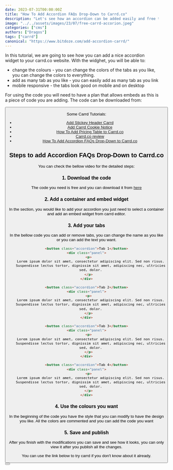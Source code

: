 ```yaml
---
date: 2023-07-31T00:00:00Z
title: "How To Add Accordion FAQs Drop-Down to Carrd.co"
description: "Let's see how an accordion can be added easily and free to a carrd.co website."
image: "../../assets/images/23/07/free-carrd-accorion.jpeg"
categories: ["cms"]
authors: ["Dragos"]
tags: ["carrd"]
canonical: "https://www.bitdoze.com/add-accordion-carrd/"
---
```



In this tutorial, we are going to see how you can add a nice accordion widget to your carrd.co website. With the widghet, you will be able to:

- change the colours - you can change the colors of the tabs as you like, you can change the colors to everything.
- add as many tab as you like - you can easily add as many tab as you link
- mobile responsive - the tabs look good on mobile and on desktop

For using the code you will need to have a plan that allows embeds as this is a piece of code you are adding. The code can be downloaded from:

<Button link="https://go.carrdme.com/accordion" text="Carrd.co accordion" />

Some Carrd Tutorials:

- [Add Stickey Header Carrd](https://www.bitdoze.com/add-stickey-header-carrd/)
- [Add Carrd Cookie Notice](https://www.bitdoze.com/add-cookie-notice-carrd/)
- [How To Add Pricing Table to Carrd.co](https://www.bitdoze.com/carrd-add-pricing-table/)
- [Carrd.co review](https://www.bitdoze.com/carrd-review/)
- [How To Add Accordion FAQs Drop-Down to Carrd.co](https://www.bitdoze.com/add-accordion-carrd/)

## Steps to add Accordion FAQs Drop-Down to Carrd.co

You can check the bellow video for the detailed steps:

<YouTubeEmbed
  url="https://www.youtube.com/embed/c7WfK-LviA4"
  label="How To Add Accordion FAQs Drop-Down to Carrd.co"
/>

### 1. Download the code

The code you need is free and you can download it from [here](https://go.carrdme.com/accordion)

### 2. Add a container and embed widget

In the section, you would like to add your accordion you just need to select a container and add an embed widget from carrd editor.

### 3. Add your tabs

In the bellow code you can add or remove tabs, you can change the name as you like or you can add the text you want.

```html
<button class="accordion">Tab 1</button>
<div class="panel">
  <p>
    Lorem ipsum dolor sit amet, consectetur adipiscing elit. Sed non risus.
    Suspendisse lectus tortor, dignissim sit amet, adipiscing nec, ultricies
    sed, dolor.
  </p>
</div>

<button class="accordion">Tab 2</button>
<div class="panel">
  <p>
    Lorem ipsum dolor sit amet, consectetur adipiscing elit. Sed non risus.
    Suspendisse lectus tortor, dignissim sit amet, adipiscing nec, ultricies
    sed, dolor.
  </p>
</div>

<button class="accordion">Tab 3</button>
<div class="panel">
  <p>
    Lorem ipsum dolor sit amet, consectetur adipiscing elit. Sed non risus.
    Suspendisse lectus tortor, dignissim sit amet, adipiscing nec, ultricies
    sed, dolor.
  </p>
</div>

<button class="accordion">Tab 4</button>
<div class="panel">
  <p>
    Lorem ipsum dolor sit amet, consectetur adipiscing elit. Sed non risus.
    Suspendisse lectus tortor, dignissim sit amet, adipiscing nec, ultricies
    sed, dolor.
  </p>
</div>
```

### 4. Use the colours you want

In the beginning of the code you have the style that you can modify to have the design you like. All the colors are commented and you can add the code you want

### 5. Save and publish

After you finish with the modifications you can save and see how it looks, you can only view it after you publish all the changes.

You can use the link below to try carrd if you don't know about it already.

<Button link="https://go.bitdoze.com/carrd" text="Carrd.co" />
